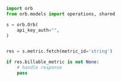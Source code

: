 ```python FetchMetric.py
import orb
from orb.models import operations, shared

s = orb.Orb(
    api_key_auth="",
)


res = s.metric.fetch(metric_id='string')

if res.billable_metric is not None:
    # handle response
    pass
```
